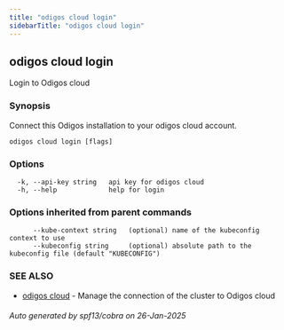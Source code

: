 ```yaml
---
title: "odigos cloud login"
sidebarTitle: "odigos cloud login"
---
```

## odigos cloud login

Login to Odigos cloud

### Synopsis

Connect this Odigos installation to your odigos cloud account.

```
odigos cloud login [flags]
```

### Options

```
  -k, --api-key string   api key for odigos cloud
  -h, --help             help for login
```

### Options inherited from parent commands

```
      --kube-context string   (optional) name of the kubeconfig context to use
      --kubeconfig string     (optional) absolute path to the kubeconfig file (default "KUBECONFIG")
```

### SEE ALSO

* [odigos cloud](/cli/odigos_cloud)	 - Manage the connection of the cluster to Odigos cloud

###### Auto generated by spf13/cobra on 26-Jan-2025
